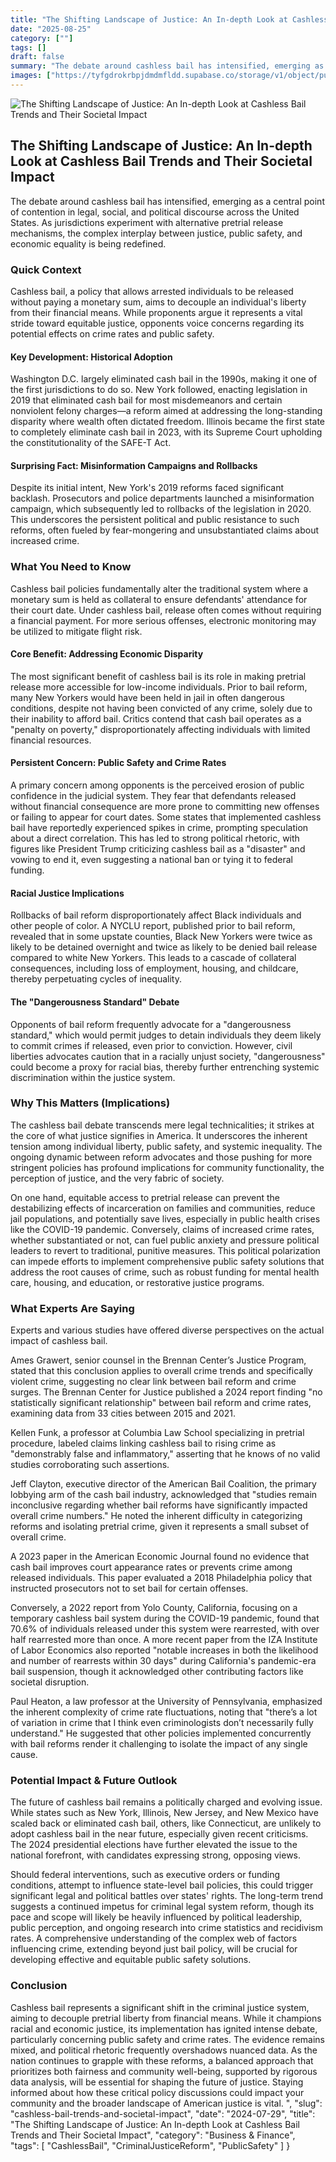 ```yaml
---
title: "The Shifting Landscape of Justice: An In-depth Look at Cashless Bail Trends and Their Societal Impact"
date: "2025-08-25"
category: [""]
tags: []
draft: false
summary: "The debate around cashless bail has intensified, emerging as a central point of contention in legal, social, and political discourse across the United States. As jurisdictions experiment with alternative pretrial release mechanisms, the complex interplay between justice, public safety, and economic equality is being redefined."
images: ["https://tyfgdrokrbpjdmdmfldd.supabase.co/storage/v1/object/public/image/2025-08-25-14-04-20-936-04-00.jpg"]
---
```


![The Shifting Landscape of Justice: An In-depth Look at Cashless Bail Trends and Their Societal Impact](https://tyfgdrokrbpjdmdmfldd.supabase.co/storage/v1/object/public/image/2025-08-25-14-04-20-936-04-00.jpg)

## The Shifting Landscape of Justice: An In-depth Look at Cashless Bail Trends and Their Societal Impact

The debate around cashless bail has intensified, emerging as a central point of contention in legal, social, and political discourse across the United States. As jurisdictions experiment with alternative pretrial release mechanisms, the complex interplay between justice, public safety, and economic equality is being redefined.

### Quick Context

Cashless bail, a policy that allows arrested individuals to be released without paying a monetary sum, aims to decouple an individual's liberty from their financial means. While proponents argue it represents a vital stride toward equitable justice, opponents voice concerns regarding its potential effects on crime rates and public safety.

#### Key Development: Historical Adoption

Washington D.C. largely eliminated cash bail in the 1990s, making it one of the first jurisdictions to do so. New York followed, enacting legislation in 2019 that eliminated cash bail for most misdemeanors and certain nonviolent felony charges—a reform aimed at addressing the long-standing disparity where wealth often dictated freedom. Illinois became the first state to completely eliminate cash bail in 2023, with its Supreme Court upholding the constitutionality of the SAFE-T Act.

#### Surprising Fact: Misinformation Campaigns and Rollbacks

Despite its initial intent, New York's 2019 reforms faced significant backlash. Prosecutors and police departments launched a misinformation campaign, which subsequently led to rollbacks of the legislation in 2020. This underscores the persistent political and public resistance to such reforms, often fueled by fear-mongering and unsubstantiated claims about increased crime.

### What You Need to Know

Cashless bail policies fundamentally alter the traditional system where a monetary sum is held as collateral to ensure defendants' attendance for their court date. Under cashless bail, release often comes without requiring a financial payment. For more serious offenses, electronic monitoring may be utilized to mitigate flight risk.

#### Core Benefit: Addressing Economic Disparity

The most significant benefit of cashless bail is its role in making pretrial release more accessible for low-income individuals. Prior to bail reform, many New Yorkers would have been held in jail in often dangerous conditions, despite not having been convicted of any crime, solely due to their inability to afford bail. Critics contend that cash bail operates as a \"penalty on poverty,\" disproportionately affecting individuals with limited financial resources.

#### Persistent Concern: Public Safety and Crime Rates

A primary concern among opponents is the perceived erosion of public confidence in the judicial system. They fear that defendants released without financial consequence are more prone to committing new offenses or failing to appear for court dates. Some states that implemented cashless bail have reportedly experienced spikes in crime, prompting speculation about a direct correlation. This has led to strong political rhetoric, with figures like President Trump criticizing cashless bail as a \"disaster\" and vowing to end it, even suggesting a national ban or tying it to federal funding.

#### Racial Justice Implications

Rollbacks of bail reform disproportionately affect Black individuals and other people of color. A NYCLU report, published prior to bail reform, revealed that in some upstate counties, Black New Yorkers were twice as likely to be detained overnight and twice as likely to be denied bail release compared to white New Yorkers. This leads to a cascade of collateral consequences, including loss of employment, housing, and childcare, thereby perpetuating cycles of inequality.

#### The \"Dangerousness Standard\" Debate

Opponents of bail reform frequently advocate for a \"dangerousness standard,\" which would permit judges to detain individuals they deem likely to commit crimes if released, even prior to conviction. However, civil liberties advocates caution that in a racially unjust society, \"dangerousness\" could become a proxy for racial bias, thereby further entrenching systemic discrimination within the justice system.

### Why This Matters (Implications)

The cashless bail debate transcends mere legal technicalities; it strikes at the core of what justice signifies in America. It underscores the inherent tension among individual liberty, public safety, and systemic inequality. The ongoing dynamic between reform advocates and those pushing for more stringent policies has profound implications for community functionality, the perception of justice, and the very fabric of society.

On one hand, equitable access to pretrial release can prevent the destabilizing effects of incarceration on families and communities, reduce jail populations, and potentially save lives, especially in public health crises like the COVID-19 pandemic. Conversely, claims of increased crime rates, whether substantiated or not, can fuel public anxiety and pressure political leaders to revert to traditional, punitive measures. This political polarization can impede efforts to implement comprehensive public safety solutions that address the root causes of crime, such as robust funding for mental health care, housing, and education, or restorative justice programs.

### What Experts Are Saying

Experts and various studies have offered diverse perspectives on the actual impact of cashless bail.

Ames Grawert, senior counsel in the Brennan Center’s Justice Program, stated that this conclusion applies to overall crime trends and specifically violent crime, suggesting no clear link between bail reform and crime surges. The Brennan Center for Justice published a 2024 report finding \"no statistically significant relationship\" between bail reform and crime rates, examining data from 33 cities between 2015 and 2021.

Kellen Funk, a professor at Columbia Law School specializing in pretrial procedure, labeled claims linking cashless bail to rising crime as \"demonstrably false and inflammatory,\" asserting that he knows of no valid studies corroborating such assertions.

Jeff Clayton, executive director of the American Bail Coalition, the primary lobbying arm of the cash bail industry, acknowledged that \"studies remain inconclusive regarding whether bail reforms have significantly impacted overall crime numbers.\" He noted the inherent difficulty in categorizing reforms and isolating pretrial crime, given it represents a small subset of overall crime.

A 2023 paper in the American Economic Journal found no evidence that cash bail improves court appearance rates or prevents crime among released individuals. This paper evaluated a 2018 Philadelphia policy that instructed prosecutors not to set bail for certain offenses.

Conversely, a 2022 report from Yolo County, California, focusing on a temporary cashless bail system during the COVID-19 pandemic, found that 70.6% of individuals released under this system were rearrested, with over half rearrested more than once. A more recent paper from the IZA Institute of Labor Economics also reported \"notable increases in both the likelihood and number of rearrests within 30 days\" during California's pandemic-era bail suspension, though it acknowledged other contributing factors like societal disruption.

Paul Heaton, a law professor at the University of Pennsylvania, emphasized the inherent complexity of crime rate fluctuations, noting that \"there’s a lot of variation in crime that I think even criminologists don’t necessarily fully understand.\" He suggested that other policies implemented concurrently with bail reforms render it challenging to isolate the impact of any single cause.

### Potential Impact & Future Outlook

The future of cashless bail remains a politically charged and evolving issue. While states such as New York, Illinois, New Jersey, and New Mexico have scaled back or eliminated cash bail, others, like Connecticut, are unlikely to adopt cashless bail in the near future, especially given recent criticisms. The 2024 presidential elections have further elevated the issue to the national forefront, with candidates expressing strong, opposing views.

Should federal interventions, such as executive orders or funding conditions, attempt to influence state-level bail policies, this could trigger significant legal and political battles over states' rights. The long-term trend suggests a continued impetus for criminal legal system reform, though its pace and scope will likely be heavily influenced by political leadership, public perception, and ongoing research into crime statistics and recidivism rates. A comprehensive understanding of the complex web of factors influencing crime, extending beyond just bail policy, will be crucial for developing effective and equitable public safety solutions.

### Conclusion

Cashless bail represents a significant shift in the criminal justice system, aiming to decouple pretrial liberty from financial means. While it champions racial and economic justice, its implementation has ignited intense debate, particularly concerning public safety and crime rates. The evidence remains mixed, and political rhetoric frequently overshadows nuanced data. As the nation continues to grapple with these reforms, a balanced approach that prioritizes both fairness and community well-being, supported by rigorous data analysis, will be essential for shaping the future of justice. Staying informed about how these critical policy discussions could impact your community and the broader landscape of American justice is vital.
",
  "slug": "cashless-bail-trends-and-societal-impact",
  "date": "2024-07-29",
  "title": "The Shifting Landscape of Justice: An In-depth Look at Cashless Bail Trends and Their Societal Impact",
  "category": "Business & Finance",
  "tags": [
    "CashlessBail",
    "CriminalJusticeReform",
    "PublicSafety"
  ]
}
